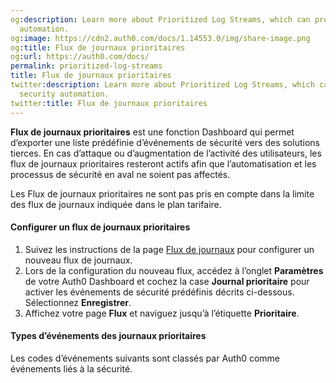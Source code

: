 ```yaml
---
og:description: Learn more about Prioritized Log Streams, which can protect your security
  automation.
og:image: https://cdn2.auth0.com/docs/1.14553.0/img/share-image.png
og:title: Flux de journaux prioritaires
og:url: https://auth0.com/docs/
permalink: prioritized-log-streams
title: Flux de journaux prioritaires
twitter:description: Learn more about Prioritized Log Streams, which can protect your
  security automation.
twitter:title: Flux de journaux prioritaires
---
```


**Flux de journaux prioritaires** est une fonction Dashboard qui permet d’exporter une liste prédéfinie d’événements de sécurité vers des solutions tierces. En cas d’attaque ou d’augmentation de l’activité des utilisateurs, les flux de journaux prioritaires resteront actifs afin que l’automatisation et les processus de sécurité en aval ne soient pas affectés.

Les Flux de journaux prioritaires ne sont pas pris en compte dans la limite des flux de journaux indiquée dans le plan tarifaire.

#### **Configurer un flux de journaux prioritaires**

1. Suivez les instructions de la page [Flux de journaux](/monitor-auth0/streams) pour configurer un nouveau flux de journaux.
2. Lors de la configuration du nouveau flux, accédez à l’onglet **Paramètres** de votre Auth0 Dashboard et cochez la case **Journal prioritaire** pour activer les événements de sécurité prédéfinis décrits ci-dessous. Sélectionnez **Enregistrer**.
3. Affichez votre page **Flux** et naviguez jusqu’à l’étiquette **Prioritaire**.

#### **Types d’événements des journaux prioritaires**

Les codes d’événements suivants sont classés par Auth0 comme événements liés à la sécurité.